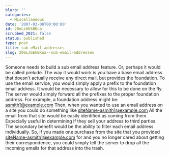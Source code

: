 ```yaml
---
blurb: ''
categories:
  - Miscellaneous
date: '2007-03-08T00:00:00'
id: 20eLz6EkBKua
scrubbed_2021: false
status: published
type: post
title: sub eMail addresses
slug: 20eLz6EkBKua--sub-email-addresses
---
```


Someone needs to build a sub email address feature. Or, perhaps it
would be called prelude. The way it would work is you have a base
email address that doesn't actually receive any direct mail, but
provides the foundation. To use the email service, you would simply
apply a prefix to the foundation email address. It would be
necessary to allow for this to be done on the fly. The server would
simply forward all the prefixes to the proper foundation address.
For example, a foundation address might be: asmith1@example.com
Then, when you wanted to use an email address on a site you could
do something like siteName-asmith1@example.com All the email from
that site would be easily identified as coming from them.
Especially useful in determining if they sell your address to third
parties. The secondary benefit would be the ability to filter each
email address individually. So, if you made one purchase from the
site that you provided siteName-asmith1@example.com for and you no
longer cared about getting their correspondence, you could simply
tell the server to drop all the incoming emails for that address
into the trash.
